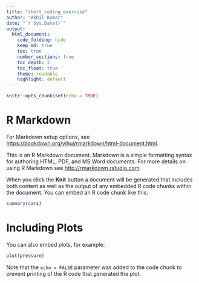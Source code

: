 ```yaml
---
title: "short_coding_exercise"
author: "Akhil Kumar"
date: "`r Sys.Date()`"
output: 
  html_document:
    code_folding: hide
    keep_md: true
    toc: true
    number_sections: true
    toc_depth: 3
    toc_float: true
    theme: readable
    highlight: default
---
```


```r
knitr::opts_chunk$set(echo = TRUE)
```

# R Markdown

For Markdown setup options, see <https://bookdown.org/yihui/rmarkdown/html-document.html>. 

This is an R Markdown document. Markdown is a simple formatting syntax for authoring HTML, PDF, and MS Word documents. For more details on using R Markdown see <http://rmarkdown.rstudio.com>.

When you click the **Knit** button a document will be generated that includes both content as well as the output of any embedded R code chunks within the document. You can embed an R code chunk like this:

```r
summary(cars)
```

# Including Plots

You can also embed plots, for example:

```r
plot(pressure)
```

Note that the `echo = FALSE` parameter was added to the code chunk to prevent printing of the R code that generated the plot.
